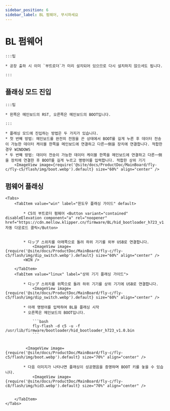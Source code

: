 ```yaml
---
sidebar_position: 6
sidebar_label: BL 펌웨어, 무시하세요
---
```







# BL 펌웨어

    :::팁

    * 공장 출하 시 이미 `부트로더`가 미리 설치되어 있으므로 다시 설치하지 않으셔도 됩니다.

    :::

## 플래싱 모드 진입

    :::팁

    * 왼쪽은 메인보드의 RST, 오른쪽은 메인보드의 BOOT입니다.

    :::

    * 플래싱 모드에 진입하는 방법은 두 가지가 있습니다.
    * 첫 번째 방법: 메인보드를 완전히 전원을 끈 상태에서 BOOT를 길게 누른 후 데이터 전송이 가능한 데이터 케이블 한쪽을 메인보드에 연결하고 다른一侧을 장치에 연결합니다. 적합한 경우 WINDOWS
    * 두 번째 방법: 데이터 전송이 가능한 데이터 케이블 한쪽을 메인보드에 연결하고 다른一侧을 장치에 연결한 후 BOOT를 길게 누르고 명령어를 입력합니다. 적합한 상위 기기
        <ImageView image={require('@site/docs/ProductDoc/MainBoard/fly-c/fly-c5/flash/img/boot.webp').default} size="60%" align="center" />

## 펌웨어 플래싱

    <Tabs>
        <TabItem value="win" label="윈도우 플래싱 가이드" default>

            * C5의 부트로더 펌웨어 <Button variant="contained" disableElevation component="a" rel="noopener" href="https://cdn.mellow.klipper.cn/firmware/BL/hid_bootloader_h723_v1.0.bin">자동 다운로드 클릭</Button>


            * 디ップ 스위치를 아래쪽으로 돌려 하위 기기를 외부 USB로 연결합니다.
                <ImageView image={require('@site/docs/ProductDoc/MainBoard/fly-c/fly-c5/flash/img/dip_switch.webp').default} size="60%" align="center" />
            <WIN />

        </TabItem>
        <TabItem value="linux" label="상위 기기 플래싱 가이드">

            * 디ップ 스위치를 위쪽으로 돌려 하위 기기를 상위 기기에 USB로 연결합니다.
                <ImageView image={require('@site/docs/ProductDoc/MainBoard/fly-c/fly-c5/flash/img/dip_switch.webp').default} size="60%" align="center" />

            * 아래 명령어를 입력하여 BL을 플래싱 시작
            * 오른쪽은 메인보드의 BOOT입니다.

                ```bash
                fly-flash -d c5 -u -f /usr/lib/firmware/bootloader/hid_bootloader_h723_v1.0.bin
                ```


             <ImageView image={require('@site/docs/ProductDoc/MainBoard/fly-c/fly-c5/flash/img/boot.webp').default} size="70%" align="center" />

            * 다음 이미지가 나타나면 플래싱이 성공했음을 증명하며 BOOT 키를 놓을 수 있습니다.
                <ImageView image={require('@site/docs/ProductDoc/MainBoard/fly-c/fly-c8/flash/img/hid3.webp').default} size="70%" align="center" />


        </TabItem>
    </Tabs>
